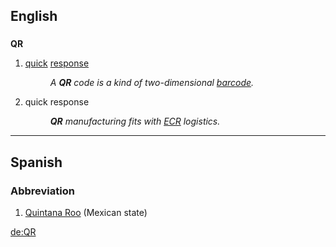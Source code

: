 ==English==

==={{initialism-old|en}}===
'''QR'''
{{wikipedia|QR code}}
# {{marketing|retailing}} [[quick]] [[response]]
#: ''A '''QR''' code is a kind of two-dimensional [[barcode]].''
# {{context|logistics|manufacturing}} quick response
#: '''''QR''' manufacturing fits with [[ECR]] logistics.''

----

==Spanish==

===Abbreviation===
{{head|es|abbreviation}}

# [[Quintana Roo]] (Mexican state)

[[de:QR]]